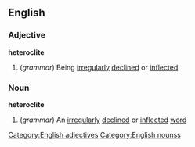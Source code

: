 ==English==
===Adjective===
'''heteroclite'''
#(''grammar'') Being [[irregularly]] [[decline]]d or [[inflect]]ed
===Noun===
'''heteroclite'''
#(''grammar'') An [[irregularly]] [[decline]]d or [[inflect]]ed [[word]]
[[Category:English adjectives]]
[[Category:English nounss]]